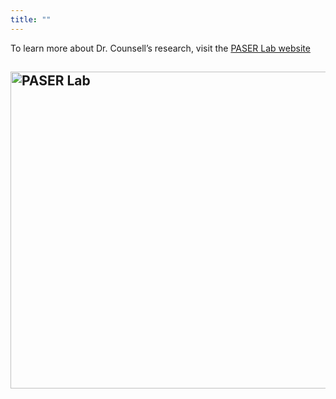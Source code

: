 ```yaml
---
title: ""
---
```


To learn more about Dr. Counsell's research, visit the <a href="http://www.psystat.org" target="_blank">PASER Lab website</a>

## <img src="PASER dark.png" alt="PASER Lab" width="507"/>
